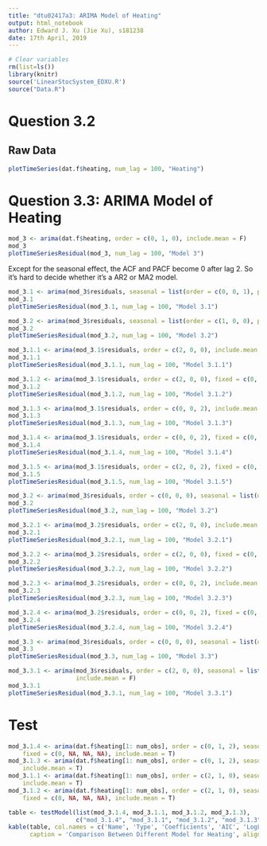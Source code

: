 ```yaml
---
title: "dtu02417a3: ARIMA Model of Heating"
output: html_notebook
author: Edward J. Xu (Jie Xu), s181238
date: 17th April, 2019
---
```


```r
# Clear variables
rm(list=ls())
library(knitr)
source('LinearStocSystem_EDXU.R')
source("Data.R")
```

# Question 3.2

## Raw Data

```r
plotTimeSeries(dat.f$heating, num_lag = 100, "Heating")
```

# Question 3.3: ARIMA Model of Heating

```r
mod_3 <- arima(dat.f$heating, order = c(0, 1, 0), include.mean = F)
mod_3
plotTimeSeriesResidual(mod_3, num_lag = 100, "Model 3")
```

Except for the seasonal effect, the ACF and PACF become 0 after lag 2. So it's hard to decide whether it's a AR2 or MA2 model.

```r
mod_3.1 <- arima(mod_3$residuals, seasonal = list(order = c(0, 0, 1), period = 48), include.mean = F)
mod_3.1
plotTimeSeriesResidual(mod_3.1, num_lag = 100, "Model 3.1")
```

```r
mod_3.2 <- arima(mod_3$residuals, seasonal = list(order = c(1, 0, 0), period = 48), include.mean = F)
mod_3.2
plotTimeSeriesResidual(mod_3.2, num_lag = 100, "Model 3.2")
```

```r
mod_3.1.1 <- arima(mod_3.1$residuals, order = c(2, 0, 0), include.mean = F)
mod_3.1.1
plotTimeSeriesResidual(mod_3.1.1, num_lag = 100, "Model 3.1.1")
```

```r
mod_3.1.2 <- arima(mod_3.1$residuals, order = c(2, 0, 0), fixed = c(0, NA), include.mean = F)
mod_3.1.2
plotTimeSeriesResidual(mod_3.1.2, num_lag = 100, "Model 3.1.2")
```

```r
mod_3.1.3 <- arima(mod_3.1$residuals, order = c(0, 0, 2), include.mean = F)
mod_3.1.3
plotTimeSeriesResidual(mod_3.1.3, num_lag = 100, "Model 3.1.3")
```

```r
mod_3.1.4 <- arima(mod_3.1$residuals, order = c(0, 0, 2), fixed = c(0, NA), include.mean = F)
mod_3.1.4
plotTimeSeriesResidual(mod_3.1.4, num_lag = 100, "Model 3.1.4")
```

```r
mod_3.1.5 <- arima(mod_3.1$residuals, order = c(2, 0, 2), fixed = c(0, NA, 0, NA), include.mean = F)
mod_3.1.5
plotTimeSeriesResidual(mod_3.1.5, num_lag = 100, "Model 3.1.5")
```

```r
mod_3.2 <- arima(mod_3$residuals, order = c(0, 0, 0), seasonal = list(order = c(1, 0, 0), period = 48), include.mean = F)
mod_3.2
plotTimeSeriesResidual(mod_3.2, num_lag = 100, "Model 3.2")
```

```r
mod_3.2.1 <- arima(mod_3.2$residuals, order = c(2, 0, 0), include.mean = F)
mod_3.2.1
plotTimeSeriesResidual(mod_3.2.1, num_lag = 100, "Model 3.2.1")
```

```r
mod_3.2.2 <- arima(mod_3.2$residuals, order = c(2, 0, 0), fixed = c(0, NA), include.mean = F)
mod_3.2.2
plotTimeSeriesResidual(mod_3.2.2, num_lag = 100, "Model 3.2.2")
```

```r
mod_3.2.3 <- arima(mod_3.2$residuals, order = c(0, 0, 2), include.mean = F)
mod_3.2.3
plotTimeSeriesResidual(mod_3.2.3, num_lag = 100, "Model 3.2.3")
```

```r
mod_3.2.4 <- arima(mod_3.2$residuals, order = c(0, 0, 2), fixed = c(0, NA), include.mean = F)
mod_3.2.4
plotTimeSeriesResidual(mod_3.2.4, num_lag = 100, "Model 3.2.4")
```

```r
mod_3.3 <- arima(mod_3$residuals, order = c(0, 0, 0), seasonal = list(order = c(0, 1, 0), period = 48), include.mean = F)
mod_3.3
plotTimeSeriesResidual(mod_3.3, num_lag = 100, "Model 3.3")
```

```r
mod_3.3.1 <- arima(mod_3$residuals, order = c(2, 0, 0), seasonal = list(order = c(1, 0, 0), period = 48), 
                   include.mean = F)
mod_3.3.1
plotTimeSeriesResidual(mod_3.3.1, num_lag = 100, "Model 3.3.1")
```

# Test

```r
mod_3.1.4 <- arima(dat.f$heating[1: num_obs], order = c(0, 1, 2), seasonal = list(order = c(0, 0, 2), period = 48), 
    fixed = c(0, NA, NA, NA), include.mean = T)
mod_3.1.3 <- arima(dat.f$heating[1: num_obs], order = c(0, 1, 2), seasonal = list(order = c(0, 0, 2), period = 48), 
    include.mean = T)
mod_3.1.1 <- arima(dat.f$heating[1: num_obs], order = c(2, 1, 0), seasonal = list(order = c(0, 0, 2), period = 48), 
    include.mean = T)
mod_3.1.2 <- arima(dat.f$heating[1: num_obs], order = c(2, 1, 0), seasonal = list(order = c(0, 0, 2), period = 48), 
    fixed = c(0, NA, NA, NA), include.mean = T)
```


```r
table <- testModel(list(mod_3.1.4, mod_3.1.1, mod_3.1.2, mod_3.1.3), 
                   c("mod_3.1.4", "mod_3.1.1", "mod_3.1.2", "mod_3.1.3"))
kable(table, col.names = c('Name', 'Type', 'Coefficients', 'AIC', 'LogLikRatio Test', 'F-Dist Test'), 
      caption = 'Comparison Between Different Model for Heating', align = "l")
```












